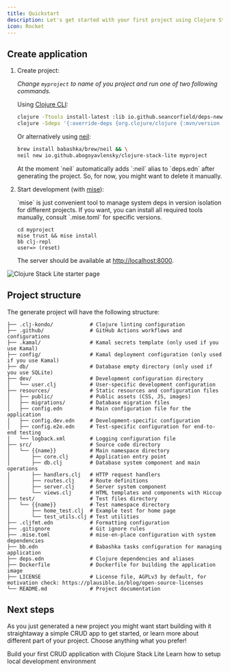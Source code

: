```yaml
---
title: Quickstart
description: Let's get started with your first project using Clojure Stack Lite!
icon: Rocket
---
```


## Create application

1. Create project:

   _Change `myproject` to name of you project and run one of two following commands._

   Using [Clojure CLI](https://clojure.org/guides/install_clojure):

   ```bash
   clojure -Ttools install-latest :lib io.github.seancorfield/deps-new :as new && \
   clojure -Sdeps '{:override-deps {org.clojure/clojure {:mvn/version "1.12.0"}}}' -Tnew create :template io.github.abogoyavlensky/clojure-stack-lite :name myproject
   ```

   Or alternatively using [neil](https://github.com/babashka/neil):

   ```bash
   brew install babashka/brew/neil && \
   neil new io.github.abogoyavlensky/clojure-stack-lite myproject
   ```
   <Callout type="info">
     At the moment `neil` automatically adds `:neil` alias to `deps.edn` after generating the project.
     So, for now, you might want to delete it manually.
   </Callout>

2. Start development (with [mise](https://mise.jdx.dev/getting-started.html)):

   <Callout type="info">
     `mise` is just convenient tool to manage system deps in version isolation for different projects.
     If you want, you can install all required tools manually, consult `.mise.toml` for specific versions.
   </Callout>

   ```shell
   cd myproject
   mise trust && mise install
   bb clj-repl
   user=> (reset)
   ```

   The server should be available at [http://localhost:8000](http://localhost:8000).

![Clojure Stack Lite starter page](@/public/starter.png)

## Project structure

The generate project will have the following structure:

```
├── .clj-kondo/            # Clojure linting configuration
├── .github/               # GitHub Actions workflows and configurations
├── .kamal/                # Kamal secrets template (only used if you use Kamal)
├── config/                # Kamal deployment configuration (only used if you use Kamal)
├── db/                    # Database empty directory (only used if you use SQLite)
├── dev/                   # Development configuration directory
│   └── user.clj           # User-specific development configuration
├── resources/             # Static resources and configuration files
│   ├── public/            # Public assets (CSS, JS, images)
│   ├── migrations/        # Database migration files
│   ├── config.edn         # Main configuration file for the application
│   ├── config.dev.edn     # Development-specific configuration
│   ├── config.e2e.edn     # Test-specific configuration for end-to-end testing
│   └── logback.xml        # Logging configuration file
├── src/                   # Source code directory
│   └── {{name}}           # Main namespace directory
│       ├── core.clj       # Application entry point
│       ├── db.clj         # Database system component and main operations
│       ├── handlers.clj   # HTTP request handlers
│       ├── routes.clj     # Route definitions
│       ├── server.clj     # Server system component
│       └── views.clj      # HTML templates and components with Hiccup
├── test/                  # Test files directory
│   └── {{name}}           # Test namespace directory
│       ├── home_test.clj  # Example test for home page
│       └── test_utils.clj # Test utilities
├── .cljfmt.edn            # Formatting configuration
├── .gitignore             # Git ignore rules
├── .mise.toml             # mise-en-place configuration with system dependencies
├── bb.edn                 # Babashka tasks configuration for managing application
├── deps.edn               # Clojure dependencies and aliases
├── Dockerfile             # Dockerfile for building the application image
├── LICENSE                # License file, AGPLv3 by default, for motivation check: https://plausible.io/blog/open-source-licenses
└── README.md              # Project documentation
```

## Next steps

As you just generated a new project you might want start building with it straightaway a simple CRUD app to get started,
or learn more about different part of your project. Choose anything what you prefer!

<Cards>
    <Card title="First app" href="/docs/lite/first-app">
      Build your first CRUD application with Clojure Stack Lite
    </Card>
    <Card title="Local Development" href="/docs/lite/local-development">
      Learn how to setup local development environment
    </Card>
</Cards>
